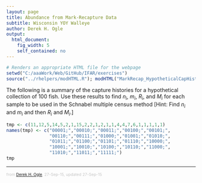 ```yaml
---
layout: page
title: Abundance from Mark-Recapture Data
subtitle: Wisconsin YOY Walleye
author: Derek H. Ogle
output: 
  html_document: 
    fig_width: 5
    self_contained: no
---
```

```r
# Renders an appropriate HTML file for the webpage
setwd("C:/aaaWork/Web/GitHub/IFAR/exercises")
source("../rhelpers/modHTML.R"); modHTML("MarkRecap_HypotheticalCapHist")
```

The following is a summary of the capture histories for a hypothetical collection of 100 fish.  Use these results to find $n_{i}$, $m_{i}$, $R_{i}$, and $M_{i}$ for each sample to be used in the Schnabel multiple census method [Hint: Find $n_{i}$ and $m_{i}$ and then $R_{i}$ and $M_{i}$.]

```r
tmp <- c(11,12,5,14,5,2,1,15,2,2,1,2,1,1,4,4,7,6,1,1,1,1,1)
names(tmp) <- c("00001;","00010;","00011;","00100;","00101;",
                "00110;","00111;","01000;","01001;","01010;",
                "01011;","01100;","01101;","01110;","10000;",
                "10001;","10010;","10100;","10110;","11000;",
                "11010;","11011;","11111;")
tmp
```

---
<p style="font-size: 0.75em; color: c6c6c6;">from <a href="http://derekogle.com">Derek H. Ogle</a>, 27-Sep-15, updated 27-Sep-15</p>
